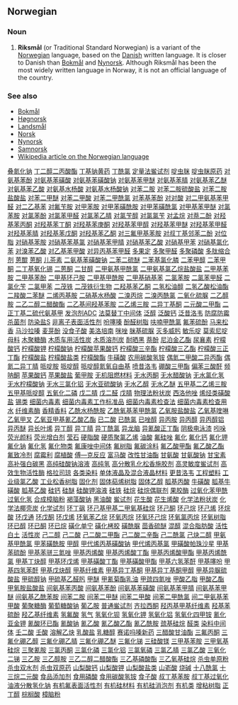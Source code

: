 ==Norwegian==
===Noun===
#'''Riksmål''' (or Traditional Standard Norwegian) is a variant of the [[Norwegian]] language, based on the [[Danish]] written language. It is closer to Danish than [[Bokmål]] and [[Nynorsk]]. Although Riksmål has been the most widely written language in Norway, it is not an official language of the country.

===See also===
*[[Bokmål]]
*[[Høgnorsk]]
*[[Landsmål]]
*[[Norsk]]
*[[Nynorsk]]
*[[Samnorsk]]
*[[w:Norwegian language|Wikipedia article on the Norwegian language]]
[http://www.shop263.com/i-44/417.htm 叠氮化钠]
[http://www.shop263.com/i-44/418.htm 丁二醇二丙酸酯]
[http://www.shop263.com/i-44/419.htm 丁基钠黄药]
[http://www.shop263.com/i-44/420.htm 丁酰氯]
[http://www.shop263.com/i-44/421.htm 定量法鲎试剂]
[http://www.shop263.com/i-44/422.htm 啶虫脒]
[http://www.shop263.com/i-44/423.htm 啶虫脒原药]
[http://www.shop263.com/i-44/424.htm 对氨基苯酚]
[http://www.shop263.com/i-44/425.htm 对氨基苯磺酸]
[http://www.shop263.com/i-44/426.htm 对氨基苯磺酸钠]
[http://www.shop263.com/i-44/427.htm 对氨基苯甲醚]
[http://www.shop263.com/i-44/428.htm 对氨基苯腈]
[http://www.shop263.com/i-44/429.htm 对氨基苯乙醚]
[http://www.shop263.com/i-44/430.htm 对氨基苯乙酸]
[http://www.shop263.com/i-44/431.htm 对氨基水杨酸]
[http://www.shop263.com/i-44/432.htm 对氨基水杨酸钠]
[http://www.shop263.com/i-44/433.htm 对苯二胺]
[http://www.shop263.com/i-44/434.htm 对苯二胺硫酸盐]
[http://www.shop263.com/i-44/435.htm 对苯二胺盐酸盐]
[http://www.shop263.com/i-44/436.htm 对苯二甲醚]
[http://www.shop263.com/i-44/437.htm 对苯二甲酸]
[http://www.shop263.com/i-44/438.htm 对苯二甲酰氯]
[http://www.shop263.com/i-44/439.htm 对苯基苯酚]
[http://www.shop263.com/i-44/440.htm 对对酸]
[http://www.shop263.com/i-44/441.htm 对二甲氨基苯甲醛]
[http://www.shop263.com/i-44/442.htm 对二乙基苯]
[http://www.shop263.com/i-44/443.htm 对氟苄胺]
[http://www.shop263.com/i-44/444.htm 对甲苯胺]
[http://www.shop263.com/i-44/445.htm 对甲苯磺酰胺]
[http://www.shop263.com/i-44/446.htm 对甲苯磺酰氯]
[http://www.shop263.com/i-44/447.htm 对甲基苯甲醚]
[http://www.shop263.com/i-44/448.htm 对氯苯胺]
[http://www.shop263.com/i-44/449.htm 对氯苯酚]
[http://www.shop263.com/i-44/450.htm 对氯苯甲醛]
[http://www.shop263.com/i-44/451.htm 对氯苯乙腈]
[http://www.shop263.com/i-44/452.htm 对氯苄醇]
[http://www.shop263.com/i-44/453.htm 对氯氯苄]
[http://www.shop263.com/i-44/454.htm 对孟烷]
[http://www.shop263.com/i-44/455.htm 对萘二酚]
[http://www.shop263.com/i-44/456.htm 对羟基苯丙酮]
[http://www.shop263.com/i-44/457.htm 对羟基苯丁酮]
[http://www.shop263.com/i-44/458.htm 对羟基苯庚酮]
[http://www.shop263.com/i-44/459.htm 对羟基苯甲醇]
[http://www.shop263.com/i-44/460.htm 对羟基苯甲醚]
[http://www.shop263.com/i-44/461.htm 对羟基苯甲醛]
[http://www.shop263.com/i-44/462.htm 对羟基苯腈]
[http://www.shop263.com/i-44/463.htm 对羟基苯戊酮]
[http://www.shop263.com/i-44/464.htm 对羟基苯乙酮]
[http://www.shop263.com/i-44/465.htm 对三氟甲基苯胺]
[http://www.shop263.com/i-44/466.htm 对叔丁基邻苯二酚]
[http://www.shop263.com/i-44/467.htm 对位脂]
[http://www.shop263.com/i-44/468.htm 对硝基苯胺]
[http://www.shop263.com/i-44/469.htm 对硝基苯基氯]
[http://www.shop263.com/i-44/470.htm 对硝基苯甲腈]
[http://www.shop263.com/i-44/471.htm 对硝基苯乙酸]
[http://www.shop263.com/i-44/472.htm 对硝基甲苯]
[http://www.shop263.com/i-44/473.htm 对硝基氯化苯]
[http://www.shop263.com/i-44/474.htm 对溴苯乙酸]
[http://www.shop263.com/i-44/475.htm 对乙基苯甲酸]
[http://www.shop263.com/i-44/476.htm 对异丙基苯甲醛]
[http://www.shop263.com/i-44/477.htm 多果定]
[http://www.shop263.com/i-44/478.htm 多聚甲醛]
[http://www.shop263.com/i-44/479.htm 多聚磷酸]
[http://www.shop263.com/i-44/480.htm 多肽缩合剂]
[http://www.shop263.com/i-44/481.htm 蒽醌]
[http://www.shop263.com/i-44/482.htm 蒽酮]
[http://www.shop263.com/i-44/483.htm 儿茶素]
[http://www.shop263.com/i-44/484.htm 二氨基苯磺酸钠]
[http://www.shop263.com/i-44/485.htm 二苯二硫醚]
[http://www.shop263.com/i-44/486.htm 二苯基氯化膦]
[http://www.shop263.com/i-44/487.htm 二苯甲醇]
[http://www.shop263.com/i-44/488.htm 二苯甲酮]
[http://www.shop263.com/i-44/489.htm 二丁基氧化锡]
[http://www.shop263.com/i-44/490.htm 二蒽酮]
[http://www.shop263.com/i-44/491.htm 二甘醇]
[http://www.shop263.com/i-44/492.htm 二甲氨基甲酰氯]
[http://www.shop263.com/i-44/493.htm 二甲氨基氯乙烷盐酸盐]
[http://www.shop263.com/i-44/494.htm 二甲基苯胺]
[http://www.shop263.com/i-44/495.htm 二甲基苯酚]
[http://www.shop263.com/i-44/496.htm 二甲基环己胺]
[http://www.shop263.com/i-44/497.htm 二甲基甲酰胺]
[http://www.shop263.com/i-44/498.htm 二甲基硝基苯]
[http://www.shop263.com/i-44/499.htm 二氯苯胺]
[http://www.shop263.com/i-44/500.htm 二氯苯甲醛]
[http://www.shop263.com/i-44/501.htm 二氯化苄]
[http://www.shop263.com/i-44/502.htm 二氯甲苯]
[http://www.shop263.com/i-44/503.htm 二茂铁]
[http://www.shop263.com/i-44/504.htm 二茂铁衍生物]
[http://www.shop263.com/i-44/505.htm 二羟基苯乙酮]
[http://www.shop263.com/i-44/506.htm 二氢松油醇]
[http://www.shop263.com/i-44/507.htm 二氢乙酸松油酯]
[http://www.shop263.com/i-44/508.htm 二羧酸二苯醚]
[http://www.shop263.com/i-44/509.htm 二烯丙基胺]
[http://www.shop263.com/i-44/510.htm 二硝基水杨酸]
[http://www.shop263.com/i-44/511.htm 二溴丙烷]
[http://www.shop263.com/i-44/512.htm 二溴丙酰氯]
[http://www.shop263.com/i-44/513.htm 二氧化硫脲]
[http://www.shop263.com/i-44/514.htm 二乙醇胺]
[http://www.shop263.com/i-44/515.htm 二乙二醇二醋酸酯]
[http://www.shop263.com/i-44/516.htm 二乙基间羟基苯胺]
[http://www.shop263.com/i-44/517.htm 二乙烯三胺]
[http://www.shop263.com/i-44/518.htm 二异丁基酮]
[http://www.shop263.com/i-44/519.htm 二元酸二甲酯]
[http://www.shop263.com/i-44/520.htm 二正丁基二硫代氨基甲]
[http://www.shop263.com/i-44/521.htm 发泡剂ADC]
[http://www.shop263.com/i-44/522.htm 法莫替丁中间体]
[http://www.shop263.com/i-44/523.htm 泛醇]
[http://www.shop263.com/i-44/524.htm 泛酸钙]
[http://www.shop263.com/i-44/525.htm 泛昔洛韦]
[http://www.shop263.com/i-44/526.htm 防腐防霉杀菌剂]
[http://www.shop263.com/i-44/527.htm 防染盐S]
[http://www.shop263.com/i-44/528.htm 非离子表面活性剂]
[http://www.shop263.com/i-44/529.htm 吩噻嗪]
[http://www.shop263.com/i-44/530.htm 酚醛树脂]
[http://www.shop263.com/i-44/531.htm 呋喃甲酰氯]
[http://www.shop263.com/i-44/532.htm 氟苯硫酚]
[http://www.shop263.com/i-44/533.htm 马来松香]
[http://www.shop263.com/i-44/534.htm 马沙拉嗪]
[http://www.shop263.com/i-44/535.htm 麦芽酚]
[http://www.shop263.com/i-44/536.htm 没食子酸]
[http://www.shop263.com/i-44/537.htm 美洛培南]
[http://www.shop263.com/i-44/538.htm 咪唑]
[http://www.shop263.com/i-44/539.htm 脒基硫脲]
[http://www.shop263.com/i-44/540.htm 灭多威肟]
[http://www.shop263.com/i-44/541.htm 敏乐啶]
[http://www.shop263.com/i-44/542.htm 莫索尼啶]
[http://www.shop263.com/i-44/543.htm 母料]
[http://www.shop263.com/i-44/544.htm 木聚糖酶]
[http://www.shop263.com/i-44/545.htm 木质车用活性炭]
[http://www.shop263.com/i-44/546.htm 木质溶剂炭]
[http://www.shop263.com/i-44/547.htm 耐晒黑]
[http://www.shop263.com/i-44/548.htm 萘酚]
[http://www.shop263.com/i-44/549.htm 尼泊金乙酯]
[http://www.shop263.com/i-44/550.htm 尿襄素]
[http://www.shop263.com/i-44/551.htm 柠檬酸钙]
[http://www.shop263.com/i-44/552.htm 柠檬酸钾]
[http://www.shop263.com/i-44/553.htm 柠檬酸钠]
[http://www.shop263.com/i-44/554.htm 柠檬酸苹果酸钙]
[http://www.shop263.com/i-44/555.htm 柠檬酸三辛酯]
[http://www.shop263.com/i-44/556.htm 柠檬酸三乙酯]
[http://www.shop263.com/i-44/557.htm 柠檬酸三正丁酯]
[http://www.shop263.com/i-44/558.htm 柠檬酸盐]
[http://www.shop263.com/i-44/559.htm 柠檬酸盐类]
[http://www.shop263.com/i-44/560.htm 柠檬酸酯]
[http://www.shop263.com/i-44/561.htm 牛磺酸]
[http://www.shop263.com/i-44/562.htm 农用碳酸氢铵]
[http://www.shop263.com/i-44/563.htm 偶氮二甲酸二异丙酯]
[http://www.shop263.com/i-44/564.htm 偶氮二异丁腈]
[http://www.shop263.com/i-44/565.htm 哌啶胺]
[http://www.shop263.com/i-44/566.htm 哌啶醇]
[http://www.shop263.com/i-44/567.htm 哌啶醇氮氧自由基]
[http://www.shop263.com/i-44/568.htm 喷昔洛韦]
[http://www.shop263.com/i-44/569.htm 硼酸三甲酯]
[http://www.shop263.com/i-44/570.htm 偏苯三酸酐]
[http://www.shop263.com/i-44/571.htm 频呐酮]
[http://www.shop263.com/i-44/572.htm 苹果酸钙]
[http://www.shop263.com/i-44/573.htm 苹果酸盐]
[http://www.shop263.com/i-44/574.htm 葡甲胺]
[http://www.shop263.com/i-44/575.htm 无机阻燃材料]
[http://www.shop263.com/i-44/576.htm 无水丙酮]
[http://www.shop263.com/i-44/577.htm 无水醋酸钠]
[http://www.shop263.com/i-44/578.htm 无水氯化氢]
[http://www.shop263.com/i-44/579.htm 无水柠檬酸钠]
[http://www.shop263.com/i-44/580.htm 无水三氯化铝]
[http://www.shop263.com/i-44/581.htm 无水亚硫酸钠]
[http://www.shop263.com/i-44/582.htm 无水乙醇]
[http://www.shop263.com/i-44/583.htm 无水乙醚]
[http://www.shop263.com/i-44/584.htm 五甲基二乙烯三胺]
[http://www.shop263.com/i-44/585.htm 五甲基哌啶醇]
[http://www.shop263.com/i-44/586.htm 五氧化二磷]
[http://www.shop263.com/i-44/587.htm 戊二腈]
[http://www.shop263.com/i-44/588.htm 戊二醛]
[http://www.shop263.com/i-44/589.htm 戊腈]
[http://www.shop263.com/i-44/590.htm 物理法粉状炭]
[http://www.shop263.com/i-44/591.htm 西洛他唑]
[http://www.shop263.com/i-44/592.htm 烯烃类磺酸盐]
[http://www.shop263.com/i-44/593.htm 锡类]
[http://www.shop263.com/i-44/594.htm 细菌内毒素]
[http://www.shop263.com/i-44/595.htm 细菌内毒素工作标准品]
[http://www.shop263.com/i-44/596.htm 细菌内毒素检查法]
[http://www.shop263.com/i-44/597.htm 细菌内毒素检查用水]
[http://www.shop263.com/i-44/598.htm 纤维素酶]
[http://www.shop263.com/i-44/599.htm 香精香料]
[http://www.shop263.com/i-44/600.htm 乙酰水杨酰胺]
[http://www.shop263.com/i-44/601.htm 乙酰氧基苯甲酰氯]
[http://www.shop263.com/i-44/602.htm 乙氧胺盐酸盐]
[http://www.shop263.com/i-44/603.htm 乙氧基喹啉]
[http://www.shop263.com/i-44/604.htm 乙氧甲叉]
[http://www.shop263.com/i-44/605.htm 乙氧亚甲基氰乙酸乙酯]
[http://www.shop263.com/i-44/605.htm 已二酸]
[http://www.shop263.com/i-44/607.htm 已酰氯]
[http://www.shop263.com/i-44/608.htm 已唑醇]
[http://www.shop263.com/i-44/609.htm 异丙胺]
[http://www.shop263.com/i-44/610.htm 异丙醇]
[http://www.shop263.com/i-44/611.htm 异丙醇铝]
[http://www.shop263.com/i-44/612.htm 异丙醚]
[http://www.shop263.com/i-44/613.htm 异长叶烯]
[http://www.shop263.com/i-44/614.htm 异丁醇]
[http://www.shop263.com/i-44/615.htm 异丁腈]
[http://www.shop263.com/i-44/616.htm 异丁酰氯]
[http://www.shop263.com/i-44/617.htm 异龙脑]
[http://www.shop263.com/i-44/618.htm 异氰酸正丁酯]
[http://www.shop263.com/i-44/619.htm 阴极电泳漆]
[http://www.shop263.com/i-44/620.htm 吲哚]
[http://www.shop263.com/i-44/621.htm 荧光颜料]
[http://www.shop263.com/i-44/622.htm 荧光增白剂]
[http://www.shop263.com/i-44/623.htm 莹石]
[http://www.shop263.com/i-44/624.htm 硬脂酸]
[http://www.shop263.com/i-44/625.htm 硬质聚氯乙烯]
[http://www.shop263.com/i-44/626.htm 油酸]
[http://www.shop263.com/i-44/627.htm 氟硅唑]
[http://www.shop263.com/i-44/628.htm 氟化]
[http://www.shop263.com/i-44/629.htm 氟化钙]
[http://www.shop263.com/i-44/630.htm 氟化钾]
[http://www.shop263.com/i-44/631.htm 氟化钠]
[http://www.shop263.com/i-44/632.htm 氟化氢]
[http://www.shop263.com/i-44/633.htm 氟化物类]
[http://www.shop263.com/i-44/634.htm 氟康唑中间体]
[http://www.shop263.com/i-44/635.htm 氟树脂]
[http://www.shop263.com/i-44/636.htm 氟碳涂料]
[http://www.shop263.com/i-44/637.htm 氟乙酸甲酯]
[http://www.shop263.com/i-44/638.htm 氟乙酸乙酯]
[http://www.shop263.com/i-44/639.htm 氟致冷剂]
[http://www.shop263.com/i-44/640.htm 腐霉利]
[http://www.shop263.com/i-44/641.htm 腐植酸]
[http://www.shop263.com/i-44/642.htm 傅—克反应]
[http://www.shop263.com/i-44/643.htm 富马酸]
[http://www.shop263.com/i-44/644.htm 改性甘油酯]
[http://www.shop263.com/i-44/645.htm 甘氨酸]
[http://www.shop263.com/i-44/646.htm 甘氨酸钠]
[http://www.shop263.com/i-44/647.htm 甘宝素]
[http://www.shop263.com/i-44/648.htm 高补强白碳黑]
[http://www.shop263.com/i-44/649.htm 高纯硅酸钠溶液]
[http://www.shop263.com/i-44/650.htm 高纯氢]
[http://www.shop263.com/i-44/651.htm 高分散乳化松香施胶剂]
[http://www.shop263.com/i-44/652.htm 高灵敏度鲎试剂]
[http://www.shop263.com/i-44/653.htm 高效生物活性酶]
[http://www.shop263.com/i-44/654.htm 格拉司琼]
[http://www.shop263.com/i-44/655.htm 各类染料]
[http://www.shop263.com/i-44/656.htm 单体液晶及混合液晶材料]
[http://www.shop263.com/i-44/657.htm 更昔洛韦]
[http://www.shop263.com/i-44/658.htm 工程塑料]
[http://www.shop263.com/i-44/659.htm 工业级氯乙酸]
[http://www.shop263.com/i-44/660.htm 工业松香树脂]
[http://www.shop263.com/i-44/661.htm 固化剂]
[http://www.shop263.com/i-44/662.htm 固体萜烯树脂]
[http://www.shop263.com/i-44/663.htm 固体乙醇]
[http://www.shop263.com/i-44/664.htm 胍基丙酸]
[http://www.shop263.com/i-44/665.htm 牛磺酸]
[http://www.shop263.com/i-44/666.htm 胍基牛磺酸]
[http://www.shop263.com/i-44/667.htm 胍基乙酸]
[http://www.shop263.com/i-44/668.htm 硅钙]
[http://www.shop263.com/i-44/669.htm 硅醚]
[http://www.shop263.com/i-44/670.htm 硅酸钾溶液]
[http://www.shop263.com/i-44/671.htm 硅铁]
[http://www.shop263.com/i-44/672.htm 硅烷]
[http://www.shop263.com/i-44/673.htm 硅烷偶联剂]
[http://www.shop263.com/i-44/674.htm 果胶酶]
[http://www.shop263.com/i-44/675.htm 过氧化苯甲酰]
[http://www.shop263.com/i-44/676.htm 过氧化氢]
[http://www.shop263.com/i-44/677.htm 合成樟脑粉]
[http://www.shop263.com/i-44/678.htm 褐藻酸钠]
[http://www.shop263.com/i-44/679.htm 黑油酸]
[http://www.shop263.com/i-44/680.htm 鲎试剂]
[http://www.shop263.com/i-44/681.htm 花生酸]
[http://www.shop263.com/i-44/682.htm 花生烯酸]
[http://www.shop263.com/i-44/683.htm 化学法粉状炭]
[http://www.shop263.com/i-44/684.htm 化学法椰壳炭]
[http://www.shop263.com/i-44/685.htm 化学试剂]
[http://www.shop263.com/i-44/686.htm 环丁砜]
[http://www.shop263.com/i-44/687.htm 环己基甲基二甲氧基硅烷]
[http://www.shop263.com/i-44/688.htm 环己酮]
[http://www.shop263.com/i-44/689.htm 环己烷]
[http://www.shop263.com/i-44/690.htm 环己烯]
[http://www.shop263.com/i-44/691.htm 环烷酸]
[http://www.shop263.com/i-44/692.htm 环戊通]
[http://www.shop263.com/i-44/693.htm 环戊酮]
[http://www.shop263.com/i-44/694.htm 环戊烯]
[http://www.shop263.com/i-44/695.htm 环氧苯乙烷]
[http://www.shop263.com/i-44/696.htm 环氧丙烷]
[http://www.shop263.com/i-44/697.htm 环氧环己烷]
[http://www.shop263.com/i-44/698.htm 环氧氯丙烷]
[http://www.shop263.com/i-44/699.htm 环氧树脂]
[http://www.shop263.com/i-44/700.htm 环已醇]
[http://www.shop263.com/i-44/701.htm 环已酮]
[http://www.shop263.com/i-44/702.htm 环已烷]
[http://www.shop263.com/i-44/703.htm 磺化单宁]
[http://www.shop263.com/i-44/704.htm 磺化栲胶]
[http://www.shop263.com/i-44/705.htm 磺酰脲]
[http://www.shop263.com/i-44/706.htm 茴香硫醚]
[http://www.shop263.com/i-44/707.htm 混醇]
[http://www.shop263.com/i-44/708.htm 混合脂肪酸]
[http://www.shop263.com/i-44/709.htm 活性白土]
[http://www.shop263.com/i-44/710.htm 活性炭]
[http://www.shop263.com/i-44/711.htm 己二醇]
[http://www.shop263.com/i-44/712.htm 己二酸]
[http://www.shop263.com/i-44/713.htm 己二酸二甲酯]
[http://www.shop263.com/i-44/714.htm 己二酸二辛酯]
[http://www.shop263.com/i-44/715.htm 己二酰氯]
[http://www.shop263.com/i-44/716.htm 己炔二醇]
[http://www.shop263.com/i-44/717.htm 甲氨基甲酰氯]
[http://www.shop263.com/i-44/718.htm 甲苯磺酰胺]
[http://www.shop263.com/i-44/719.htm 甲醇]
[http://www.shop263.com/i-44/720.htm 甲代烯丙基磺酸钠]
[http://www.shop263.com/i-44/721.htm 甲代烯丙基氯]
[http://www.shop263.com/i-44/722.htm 甲磺酸帕珠沙星]
[http://www.shop263.com/i-44/723.htm 甲基苯硫酚]
[http://www.shop263.com/i-44/724.htm 甲基苯骈三氮唑]
[http://www.shop263.com/i-44/725.htm 甲基丙烯酸]
[http://www.shop263.com/i-44/726.htm 甲基丙烯酸丁酯]
[http://www.shop263.com/i-44/727.htm 甲基丙烯酸甲酯]
[http://www.shop263.com/i-44/728.htm 甲基丙烯酰氯]
[http://www.shop263.com/i-44/729.htm 甲基丁炔醇]
[http://www.shop263.com/i-44/730.htm 甲基环戊烯]
[http://www.shop263.com/i-44/731.htm 甲基磺酸丁酯]
[http://www.shop263.com/i-44/732.htm 甲基磺酸甲酯]
[http://www.shop263.com/i-44/733.htm 甲基六氢苯酐]
[http://www.shop263.com/i-44/734.htm 甲基噻吩]
[http://www.shop263.com/i-44/735.htm 甲基四氢苯酐]
[http://www.shop263.com/i-44/736.htm 甲基戊炔醇]
[http://www.shop263.com/i-44/737.htm 甲基纤维素]
[http://www.shop263.com/i-44/738.htm 甲基异丁基酮]
[http://www.shop263.com/i-44/739.htm 甲基异丁基酮甲醇]
[http://www.shop263.com/i-44/740.htm 甲基异脲硫酸盐]
[http://www.shop263.com/i-44/741.htm 甲硫醇钠]
[http://www.shop263.com/i-44/742.htm 甲硫基乙醛肟]
[http://www.shop263.com/i-44/743.htm 甲醚]
[http://www.shop263.com/i-44/744.htm 甲氰菊酯乳油]
[http://www.shop263.com/i-44/745.htm 甲巯四氮唑]
[http://www.shop263.com/i-44/746.htm 甲酸乙脂]
[http://www.shop263.com/i-44/747.htm 甲酸乙酯]
[http://www.shop263.com/i-44/748.htm 甲氧胺盐酸盐]
[http://www.shop263.com/i-44/749.htm 间氨基苯丙酸]
[http://www.shop263.com/i-44/750.htm 间氨基苯酚]
[http://www.shop263.com/i-44/751.htm 间氨基苯磺酸]
[http://www.shop263.com/i-44/752.htm 间氨基苯甲腈]
[http://www.shop263.com/i-44/753.htm 间氨基苯甲醚]
[http://www.shop263.com/i-44/754.htm 间氨基乙酰苯胺]
[http://www.shop263.com/i-44/755.htm 间苯二胺]
[http://www.shop263.com/i-44/756.htm 间苯二甲醚]
[http://www.shop263.com/i-44/757.htm 间苯二甲酸]
[http://www.shop263.com/i-44/758.htm 间苯二甲酰氯]
[http://www.shop263.com/i-44/759.htm 间二甲氨基苯甲酸]
[http://www.shop263.com/i-44/760.htm 葡聚糖酶]
[http://www.shop263.com/i-44/761.htm 葡萄糖酸钠]
[http://www.shop263.com/i-44/762.htm 葡乙胺]
[http://www.shop263.com/i-44/763.htm 普通鲎试剂]
[http://www.shop263.com/i-44/764.htm 齐拉西酮]
[http://www.shop263.com/i-44/765.htm 羟丙基甲基纤维素]
[http://www.shop263.com/i-44/766.htm 羟基苯硫酚]
[http://www.shop263.com/i-44/767.htm 羟乙基纤维素]
[http://www.shop263.com/i-44/768.htm 氢氟酸]
[http://www.shop263.com/i-44/769.htm 氢气]
[http://www.shop263.com/i-44/770.htm 氢氧化钡]
[http://www.shop263.com/i-44/771.htm 氢氧化钾]
[http://www.shop263.com/i-44/772.htm 氢氧化铝]
[http://www.shop263.com/i-44/773.htm 氢氧化四甲铵]
[http://www.shop263.com/i-44/774.htm 氰化亚金钾]
[http://www.shop263.com/i-44/775.htm 氰酸环已酯]
[http://www.shop263.com/i-44/776.htm 氰酸钠]
[http://www.shop263.com/i-44/777.htm 氰乙酸]
[http://www.shop263.com/i-44/778.htm 氰乙酸乙酯]
[http://www.shop263.com/i-44/779.htm 氰乙酰胺]
[http://www.shop263.com/i-44/780.htm 巯基硅烷]
[http://www.shop263.com/i-44/781.htm 醛类]
[http://www.shop263.com/i-44/782.htm 染料中间体]
[http://www.shop263.com/i-44/783.htm 壬二酸]
[http://www.shop263.com/i-44/784.htm 壬酸]
[http://www.shop263.com/i-44/785.htm 溶解乙炔]
[http://www.shop263.com/i-44/786.htm 乳酸盐]
[http://www.shop263.com/i-44/787.htm 乳糖醇]
[http://www.shop263.com/i-44/788.htm 赛诺吗嗪新药]
[http://www.shop263.com/i-44/789.htm 三醋酸甘油酯]
[http://www.shop263.com/i-44/790.htm 三氟丙酮]
[http://www.shop263.com/i-44/791.htm 三氟化硼乙醇]
[http://www.shop263.com/i-44/792.htm 三氟化硼乙腈]
[http://www.shop263.com/i-44/793.htm 三氟化硼乙醚]
[http://www.shop263.com/i-44/794.htm 三氟化锑]
[http://www.shop263.com/i-44/795.htm 三硅酸镁]
[http://www.shop263.com/i-44/796.htm 三甲基苯胺]
[http://www.shop263.com/i-44/797.htm 三甲氧基硅烷]
[http://www.shop263.com/i-44/798.htm 三聚氰胺]
[http://www.shop263.com/i-44/799.htm 三氯丙酮]
[http://www.shop263.com/i-44/800.htm 三氯化磷]
[http://www.shop263.com/i-44/801.htm 三氯化铝]
[http://www.shop263.com/i-44/802.htm 三氯氧磷]
[http://www.shop263.com/i-44/803.htm 三氯乙腈]
[http://www.shop263.com/i-44/804.htm 三氯乙酸]
[http://www.shop263.com/i-44/805.htm 三氧化二锑]
[http://www.shop263.com/i-44/806.htm 三乙胺]
[http://www.shop263.com/i-44/807.htm 三乙醇胺]
[http://www.shop263.com/i-44/808.htm 三乙二醇二醋酸酯]
[http://www.shop263.com/i-44/809.htm 三乙基磷酸酯]
[http://www.shop263.com/i-44/800.htm 三乙氧基硅烷]
[http://www.shop263.com/i-44/811.htm 杀虫单原粉]
[http://www.shop263.com/i-44/812.htm 杀虫双水剂]
[http://www.shop263.com/i-44/813.htm 杀虫双原药]
[http://www.shop263.com/i-44/814.htm 山梨酸钙]
[http://www.shop263.com/i-44/815.htm 山梨酸钾]
[http://www.shop263.com/i-44/816.htm 山梨酸盐类]
[http://www.shop263.com/i-44/817.htm 山嵛酸]
[http://www.shop263.com/i-44/818.htm 烧碱]
[http://www.shop263.com/i-44/819.htm 十八酰氯]
[http://www.shop263.com/i-44/820.htm 十三烷二元酸]
[http://www.shop263.com/i-44/821.htm 食品添加剂]
[http://www.shop263.com/i-44/822.htm 食用磷酸]
[http://www.shop263.com/i-44/823.htm 食用碳酸氢铵]
[http://www.shop263.com/i-44/824.htm 食子酸]
[http://www.shop263.com/i-44/825.htm 叔丁基苯胺]
[http://www.shop263.com/i-44/826.htm 叔丁基过氧化]
[http://www.shop263.com/i-44/827.htm 油液分散氢化钠]
[http://www.shop263.com/i-44/828.htm 有机氟表面活性剂]
[http://www.shop263.com/i-44/829.htm 有机硅材料]
[http://www.shop263.com/i-44/830.htm 有机硅消泡剂]
[http://www.shop263.com/i-44/831.htm 有机类]
[http://www.shop263.com/i-44/832.htm 增粘树脂]
[http://www.shop263.com/i-44/833.htm 正丁醇]
[http://www.shop263.com/i-44/834.htm 棕榈酸]
[http://www.shop263.com/i-44/835.htm 樟脑粉]